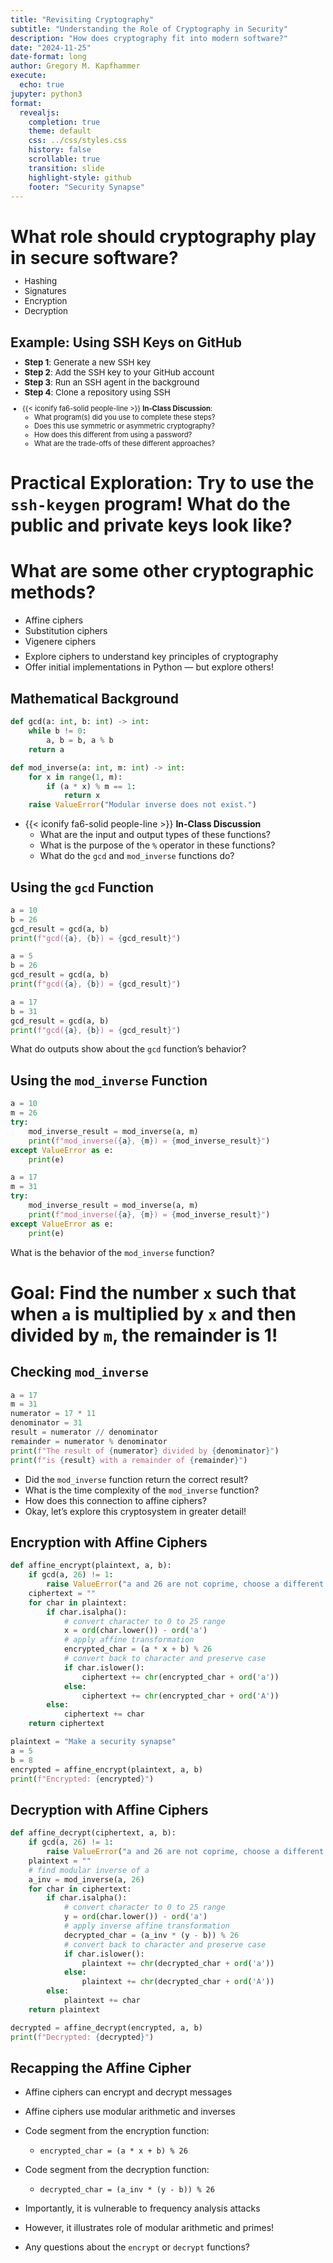 ```yaml
---
title: "Revisiting Cryptography"
subtitle: "Understanding the Role of Cryptography in Security"
description: "How does cryptography fit into modern software?"
date: "2024-11-25"
date-format: long
author: Gregory M. Kapfhammer
execute:
  echo: true
jupyter: python3
format:
  revealjs:
    completion: true
    theme: default
    css: ../css/styles.css
    history: false
    scrollable: true
    transition: slide
    highlight-style: github
    footer: "Security Synapse"
---
```


# What role should cryptography play in secure software?

::: {.incremental .fade style="margin-top: -0.45em; font-size: 0.95em;"}

- Hashing
- Signatures
- Encryption
- Decryption

:::

## Example: Using SSH Keys on GitHub

::: {.incremental .fade style="margin-top: -0.45em; font-size: 0.95em;"}

- **Step 1**: Generate a new SSH key
- **Step 2**: Add the SSH key to your GitHub account
- **Step 3**: Run an SSH agent in the background
- **Step 4**: Clone a repository using SSH

:::

::: {.fragment .boxed-content .fade style="margin-top: -0.25em; font-size: 0.80em;"}

- {{< iconify fa6-solid people-line >}} **In-Class Discussion**:
  - What program(s) did you use to complete these steps?
  - Does this use symmetric or asymmetric cryptography?
  - How does this different from using a password?
  - What are the trade-offs of these different approaches?

:::

# Practical Exploration: Try to use the `ssh-keygen` program! What do the public and private keys look like?

# What are some other cryptographic methods?

::: incremental

- Affine ciphers
- Substitution ciphers
- Vigenere ciphers

:::

::: {.fragment .callout-note icon=false title="Cryptography Reminders" style="margin-top: -0.45em;"}

- Explore ciphers to understand key principles of cryptography
- Offer initial implementations in Python --- but explore others!

:::

## Mathematical Background

```python
def gcd(a: int, b: int) -> int:
    while b != 0:
        a, b = b, a % b
    return a

def mod_inverse(a: int, m: int) -> int:
    for x in range(1, m):
        if (a * x) % m == 1:
            return x
    raise ValueError("Modular inverse does not exist.")
```

::: {.fragment style="margin-top: 0.25em;"}

- {{< iconify fa6-solid people-line >}} **In-Class Discussion**
    - What are the input and output types of these functions?
    - What is the purpose of the `%` operator in these functions?
    - What do the `gcd` and `mod_inverse` functions do?

:::

## Using the `gcd` Function

```python
a = 10
b = 26
gcd_result = gcd(a, b)
print(f"gcd({a}, {b}) = {gcd_result}")

a = 5
b = 26
gcd_result = gcd(a, b)
print(f"gcd({a}, {b}) = {gcd_result}")

a = 17
b = 31
gcd_result = gcd(a, b)
print(f"gcd({a}, {b}) = {gcd_result}")
```

::: fragment

What do outputs show about the `gcd` function's behavior?

:::

## Using the `mod_inverse` Function

```python
a = 10
m = 26
try:
    mod_inverse_result = mod_inverse(a, m)
    print(f"mod_inverse({a}, {m}) = {mod_inverse_result}")
except ValueError as e:
    print(e)

a = 17
m = 31
try:
    mod_inverse_result = mod_inverse(a, m)
    print(f"mod_inverse({a}, {m}) = {mod_inverse_result}")
except ValueError as e:
    print(e)
```

::: fragment

What is the behavior of the `mod_inverse` function?

:::

# Goal: Find the number `x` such that when `a` is multiplied by `x` and then divided by `m`, the remainder is 1!

## Checking `mod_inverse`

```python
a = 17
m = 31
numerator = 17 * 11
denominator = 31
result = numerator // denominator
remainder = numerator % denominator
print(f"The result of {numerator} divided by {denominator}")
print(f"is {result} with a remainder of {remainder}")
```

::: fragment

- Did the `mod_inverse` function return the correct result?
- What is the time complexity of the `mod_inverse` function?
- How does this connection to affine ciphers?
- Okay, let's explore this cryptosystem in greater detail!

:::

## Encryption with Affine Ciphers

```python
def affine_encrypt(plaintext, a, b):
    if gcd(a, 26) != 1:
        raise ValueError("a and 26 are not coprime, choose a different 'a' value.")
    ciphertext = ""
    for char in plaintext:
        if char.isalpha():
            # convert character to 0 to 25 range
            x = ord(char.lower()) - ord('a')
            # apply affine transformation
            encrypted_char = (a * x + b) % 26
            # convert back to character and preserve case
            if char.islower():
                ciphertext += chr(encrypted_char + ord('a'))
            else:
                ciphertext += chr(encrypted_char + ord('A'))
        else:
            ciphertext += char
    return ciphertext

plaintext = "Make a security synapse"
a = 5
b = 8
encrypted = affine_encrypt(plaintext, a, b)
print(f"Encrypted: {encrypted}")
```

## Decryption with Affine Ciphers

```python
def affine_decrypt(ciphertext, a, b):
    if gcd(a, 26) != 1:
        raise ValueError("a and 26 are not coprime, choose a different 'a' value.")
    plaintext = ""
    # find modular inverse of a
    a_inv = mod_inverse(a, 26)
    for char in ciphertext:
        if char.isalpha():
            # convert character to 0 to 25 range
            y = ord(char.lower()) - ord('a')
            # apply inverse affine transformation
            decrypted_char = (a_inv * (y - b)) % 26
            # convert back to character and preserve case
            if char.islower():
                plaintext += chr(decrypted_char + ord('a'))
            else:
                plaintext += chr(decrypted_char + ord('A'))
        else:
            plaintext += char
    return plaintext

decrypted = affine_decrypt(encrypted, a, b)
print(f"Decrypted: {decrypted}")
```

## Recapping the Affine Cipher

::: {.fragment .callout-note icon=false title="Lessons Learned about Affine Cipher" style="margin-top: 0em;"}

::: incremental

- Affine ciphers can encrypt and decrypt messages
- Affine ciphers use modular arithmetic and inverses

- Code segment from the encryption function:
  - `encrypted_char = (a * x + b) % 26`

- Code segment from the decryption function:
  - `decrypted_char = (a_inv * (y - b)) % 26`

- Importantly, it is vulnerable to frequency analysis attacks
- However, it illustrates role of modular arithmetic and primes!

- Any questions about the `encrypt` or `decrypt` functions?

:::

:::
